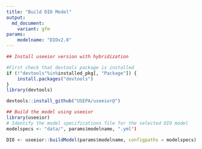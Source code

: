 ```yaml
---
title: "Build DIO Model"
output:
  md_document:
    variant: gfm
params:
    modelname: "DIOv2.0"
---
```



```r

## Install useeior version with hybridization

#First check that devtools package is installed
if (!"devtools"%in%installed_pkg[, "Package"]) {
    install.packages("devtools")
}
library(devtools)

devtools::install_github("USEPA/useeior@")

## Build the model using useeior
library(useeior)
# Identify the model specifications file for the selected DIO model
modelspecs <- "data/", params$modelname, ".yml")

DIO <- useeior::buildModel(params$modelname, configpaths = modelspecs)



```
